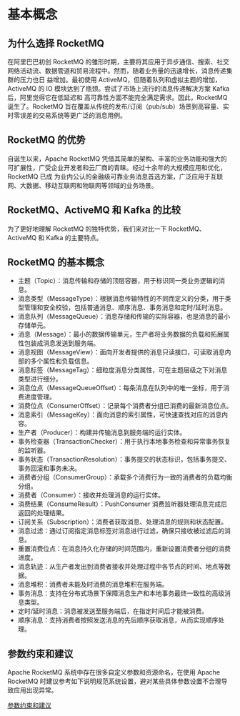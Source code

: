 # 基本概念

## 为什么选择 RocketMQ

在阿里巴巴初创 RocketMQ 的雏形时期，主要将其应用于异步通信、搜索、社交网络活动流、数据管道和贸易流程中。然而，随着业务量的迅速增长，消息传递集群的压力也日
益增加。最初使用 ActiveMQ，但随着队列和虚拟主题的增加，ActiveMQ 的 IO 模块达到了瓶颈。尝试了市场上流行的消息传递解决方案 Kafka 后，阿里觉得它在低延迟和
高可靠性方面不能完全满足需求。因此，RocketMQ 诞生了。RocketMQ 旨在覆盖从传统的发布/订阅（pub/sub）场景到高容量、实时零误差的交易系统等更广泛的消息用例。

## RocketMQ 的优势

自诞生以来，Apache RocketMQ 凭借其简单的架构、丰富的业务功能和强大的可扩展性，广受企业开发者和云厂商的青睐。经过十余年的大规模应用和优化，RocketMQ 已成
为业内公认的金融级可靠业务消息首选方案，广泛应用于互联网、大数据、移动互联网和物联网等领域的业务场景。

## RocketMQ、ActiveMQ 和 Kafka 的比较

为了更好地理解 RocketMQ 的独特优势，我们来对比一下 RocketMQ、ActiveMQ 和 Kafka 的主要特点。

## RocketMQ 的基本概念

* 主题（Topic）：消息传输和存储的顶层容器，用于标识同一类业务逻辑的消息。
* 消息类型（MessageType）：根据消息传输特性的不同而定义的分类，用于类型管理和安全校验，包括普通消息、顺序消息、事务消息和定时/延时消息。
* 消息队列（MessageQueue）：消息存储和传输的实际容器，也是消息的最小存储单元。
* 消息（Message）：最小的数据传输单元，生产者将业务数据的负载和拓展属性包装成消息发送到服务端。
* 消息视图（MessageView）：面向开发者提供的消息只读接口，可读取消息内部的多个属性和负载信息。
* 消息标签（MessageTag）：细粒度消息分类属性，可在主题层级之下对消息类型进行细分。
* 消息位点（MessageQueueOffset）：每条消息在队列中的唯一坐标，用于消费进度管理。
* 消费位点（ConsumerOffset）：记录每个消费者分组已消费的最新消息位点。
* 消息索引（MessageKey）：面向消息的索引属性，可快速查找对应的消息内容。
* 生产者（Producer）：构建并传输消息到服务端的运行实体。
* 事务检查器（TransactionChecker）：用于执行本地事务检查和异常事务恢复的监听器。
* 事务状态（TransactionResolution）：事务提交的状态标识，包括事务提交、事务回滚和事务未决。
* 消费者分组（ConsumerGroup）：承载多个消费行为一致的消费者的负载均衡分组。
* 消费者（Consumer）：接收并处理消息的运行实体。
* 消费结果（ConsumeResult）：PushConsumer 消费监听器处理消息完成后返回的处理结果。
* 订阅关系（Subscription）：消费者获取消息、处理消息的规则和状态配置。
* 消息过滤：通过订阅指定消息标签对消息进行过滤，确保只接收被过滤后的消息。
* 重置消费位点：在消息持久化存储的时间范围内，重新设置消费者分组的消费进度。
* 消息轨迹：从生产者发出到消费者接收并处理过程中各节点的时间、地点等数据。
* 消息堆积：消费者未能及时消费的消息堆积在服务端。
* 事务消息：支持在分布式场景下保障消息生产和本地事务最终一致性的高级消息类型。
* 定时/延时消息：消息被发送至服务端后，在指定时间后才能被消费。
* 顺序消息：支持消费者按照发送消息的先后顺序获取消息，从而实现顺序处理。

## 参数约束和建议

Apache RocketMQ 系统中存在很多自定义参数和资源命名，在使用 Apache RocketMQ 时建议参考如下说明规范系统设置，避对某些具体参数设置不合理导致应用出现异常。

[参数约束和建议](https://rocketmq.apache.org/zh/docs/introduction/03limits)